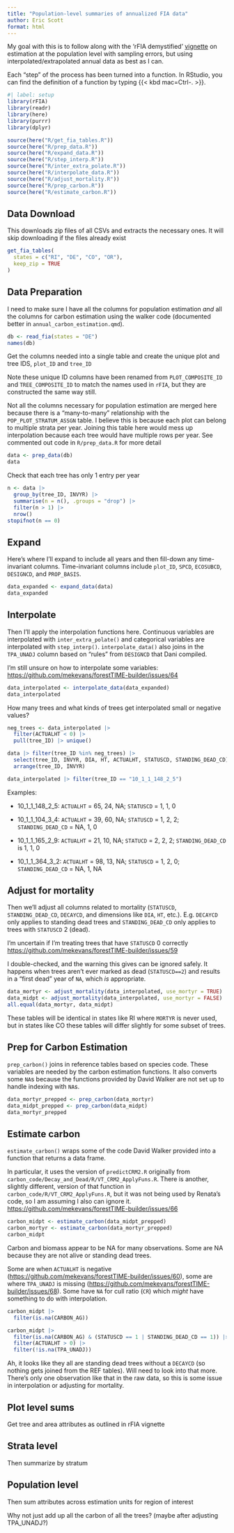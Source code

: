 ```yaml
---
title: "Population-level summaries of annualized FIA data"
author: Eric Scott
format: html
---
```


My goal with this is to follow along with the 'rFIA demystified' [vignette](https://doserlab.com/files/rfia/articles/fiademystified#with-sampling-errors) on estimation at the population level with sampling errors, but using interpolated/extrapolated annual data as best as I can.

Each "step" of the process has been turned into a function.
In RStudio, you can find the definition of a function by typing {{< kbd mac=Ctrl-. >}}.

```r
#| label: setup
library(rFIA)
library(readr)
library(here)
library(purrr)
library(dplyr)

source(here("R/get_fia_tables.R"))
source(here("R/prep_data.R"))
source(here("R/expand_data.R"))
source(here("R/step_interp.R"))
source(here("R/inter_extra_polate.R"))
source(here("R/interpolate_data.R"))
source(here("R/adjust_mortality.R"))
source(here("R/prep_carbon.R"))
source(here("R/estimate_carbon.R"))
```

## Data Download

This downloads zip files of all CSVs and extracts the necessary ones.
It will skip downloading if the files already exist

```r
get_fia_tables(
  states = c("RI", "DE", "CO", "OR"),
  keep_zip = TRUE
)
```

## Data Preparation

I need to make sure I have all the columns for population estimation *and* all the columns for carbon estimation using the walker code (documented better in `annual_carbon_estimation.qmd`).

```r
db <- read_fia(states = "DE")
names(db)
```

Get the columns needed into a single table and create the unique plot and tree IDS, `plot_ID` and `tree_ID`

::: callout-note
Note these unique ID columns have been renamed from `PLOT_COMPOSITE_ID` and `TREE_COMPOSITE_ID` to match the names used in `rFIA`, but they are constructed the same way still.
:::

::: callout-important
Not all the columns necessary for population estimation are merged here because there is a "many-to-many" relationship with the `POP_PLOT_STRATUM_ASSGN` table.
I believe this is because each plot can belong to multiple strata per year.
Joining this table here would mess up interpolation because each tree would have multiple rows per year.
See commented out code in `R/prep_data.R` for more detail
:::

```r
data <- prep_data(db)
data
```

Check that each tree has only 1 entry per year

```r
n <- data |> 
  group_by(tree_ID, INVYR) |> 
  summarise(n = n(), .groups = "drop") |>
  filter(n > 1) |> 
  nrow()
stopifnot(n == 0)
```

## Expand

Here's where I'll expand to include all years and then fill-down any time-invariant columns.
Time-invariant columns include `plot_ID`, `SPCD`, `ECOSUBCD`, `DESIGNCD`, and `PROP_BASIS`.

```r
data_expanded <- expand_data(data)
data_expanded
```

## Interpolate

Then I'll apply the interpolation functions here.
Continuous variables are interpolated with `inter_extra_polate()` and categorical variables are interpolated with `step_interp()`.
`interpolate_data()` also joins in the `TPA_UNADJ` column based on "rules" from `DESIGNCD` that Dani compiled.

::: callout-important
I'm still unsure on how to interpolate some variables:\
<https://github.com/mekevans/forestTIME-builder/issues/64>
:::

```r
data_interpolated <- interpolate_data(data_expanded)
data_interpolated
```


How many trees and what kinds of trees get interpolated small or negative values?

```r
neg_trees <- data_interpolated |> 
  filter(ACTUALHT < 0) |> 
  pull(tree_ID) |> unique()

data |> filter(tree_ID %in% neg_trees) |> 
  select(tree_ID, INVYR, DIA, HT, ACTUALHT, STATUSCD, STANDING_DEAD_CD) |>
  arrange(tree_ID, INVYR)

data_interpolated |> filter(tree_ID == "10_1_1_148_2_5")
```

Examples:

-   10_1_1_148_2_5: `ACTUALHT` = 65, 24, NA; `STATUSCD` = 1, 1, 0

-   10_1_1_104_3_4: `ACTUALHT` = 39, 60, NA; `STATUSCD` = 1, 2, 2; `STANDING_DEAD_CD` = NA, 1, 0

-   10_1_1_165_2_9: `ACTUALHT` = 21, 10, NA; `STATUCD` = 2, 2, 2; `STANDING_DEAD_CD` is 1, 1, 0

-   10_1_1_364_3_2: `ACTUALHT` = 98, 13, NA; `STATUSCD` = 1, 2, 0; `STANDING_DEAD_CD` = NA, 1, NA

## Adjust for mortality

Then we'll adjust all columns related to mortality (`STATUSCD`, `STANDING_DEAD_CD`, `DECAYCD`, and dimensions like `DIA`, `HT`, etc.).
E.g.
`DECAYCD` only applies to standing dead trees and `STANDING_DEAD_CD` only applies to trees with `STATUSCD` 2 (dead).

::: callout-important
I'm uncertain if I'm treating trees that have `STATUSCD` 0 correctly\
<https://github.com/mekevans/forestTIME-builder/issues/59>
:::

::: callout-note
I double-checked, and the warning this gives can be ignored safely.
It happens when trees aren't ever marked as dead (`STATUSCD==2`) and results in a "first dead" year of `NA`, which *is* appropriate.
:::

```r
data_mortyr <- adjust_mortality(data_interpolated, use_mortyr = TRUE)
data_midpt <- adjust_mortality(data_interpolated, use_mortyr = FALSE)
all.equal(data_mortyr, data_midpt)
```

These tables will be identical in states like RI where `MORTYR` is never used, but in states like CO these tables will differ slightly for some subset of trees.

## Prep for Carbon Estimation

`prep_carbon()` joins in reference tables based on species code.
These variables are needed by the carbon estimation functions.
It also converts some `NA`s because the functions provided by David Walker are not set up to handle indexing with `NA`s.

```r
data_mortyr_prepped <- prep_carbon(data_mortyr)
data_midpt_prepped <- prep_carbon(data_midpt)
data_mortyr_prepped
```

## Estimate carbon

`estimate_carbon()` wraps some of the code David Walker provided into a function that returns a data frame.

::: callout-important
In particular, it uses the version of `predictCRM2.R` originally from `carbon_code/Decay_and_Dead/R/VT_CRM2_ApplyFuns.R`.
There is another, slightly different, version of that function in `carbon_code/R/VT_CRM2_ApplyFuns.R`, but it was not being used by Renata's code, so I am assuming I also can ignore it.\
<https://github.com/mekevans/forestTIME-builder/issues/66>
:::

```r
carbon_midpt <- estimate_carbon(data_midpt_prepped)
carbon_mortyr <- estimate_carbon(data_mortyr_prepped)
carbon_midpt
```

Carbon and biomass appear to be NA for many observations.
Some are NA because they are not alive or standing dead trees.

Some are when `ACTUALHT` is negative (<https://github.com/mekevans/forestTIME-builder/issues/60>), some are where `TPA_UNADJ` is missing (<https://github.com/mekevans/forestTIME-builder/issues/68>).
Some have `NA` for cull ratio (`CR`) which *might* have something to do with interpolation.

```r
carbon_midpt |>
  filter(is.na(CARBON_AG)) 

carbon_midpt |> 
  filter(is.na(CARBON_AG) & (STATUSCD == 1 | STANDING_DEAD_CD == 1)) |> 
  filter(ACTUALHT > 0) |> 
  filter(!is.na(TPA_UNADJ)) 
```

Ah, it looks like they all are standing dead trees without a `DECAYCD` (so nothing gets joined from the REF tables).
Will need to look into that more.
There's only one observation like that in the raw data, so this is some issue in interpolation or adjusting for mortality.

## Plot level sums

Get tree and area attributes as outlined in rFIA vignette

## Strata level

Then summarize by stratum

## Population level

Then sum attributes across estimation units for region of interest

Why not just add up all the carbon of all the trees?
(maybe after adjusting TPA_UNADJ?)
